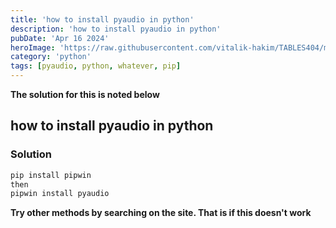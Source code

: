 ```yaml
---
title: 'how to install pyaudio in python'
description: 'how to install pyaudio in python'
pubDate: 'Apr 16 2024'
heroImage: 'https://raw.githubusercontent.com/vitalik-hakim/TABLES404/main/error_b/python.jpg'
category: 'python'
tags: [pyaudio, python, whatever, pip]
---
```


**The solution for this is noted below**

## how to install pyaudio in python

### Solution

```python
pip install pipwin
then
pipwin install pyaudio
```

**Try other methods by searching on the site. That is if this doesn't work**
